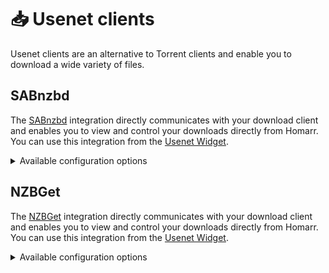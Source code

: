 # 📥 Usenet clients
Usenet clients are an alternative to Torrent clients and enable you to download a wide variety of files.

## SABnzbd

The [SABnzbd](https://sabnzbd.org/) integration directly communicates with your download client and enables you to view and control your downloads directly from Homarr.
You can use this integration from the [Usenet Widget](/docs/dashboards/widgets/usenet-widget).

<details>
  <summary>
  Available configuration options
  </summary>
  <div>

| Field    | Type    | Description |
| -------- | ------- | ----------- |
| ApiToken | Private | Token used for authentication |

  </div>
</details>

## NZBGet

The [NZBGet](https://nzbget.net/) integration directly communicates with your download client and enables you to view and control your downloads directly from Homarr.
You can use this integration from the [Usenet Widget](/docs/dashboards/widgets/usenet-widget).

<details>
  <summary>
  Available configuration options
  </summary>
  <div>

| Field    | Type    | Description |
| -------- | ------- | ----------- |
| Username | Private | Username used for authentication |
| Password | Private | Password used for authentication |

  </div>
</details>